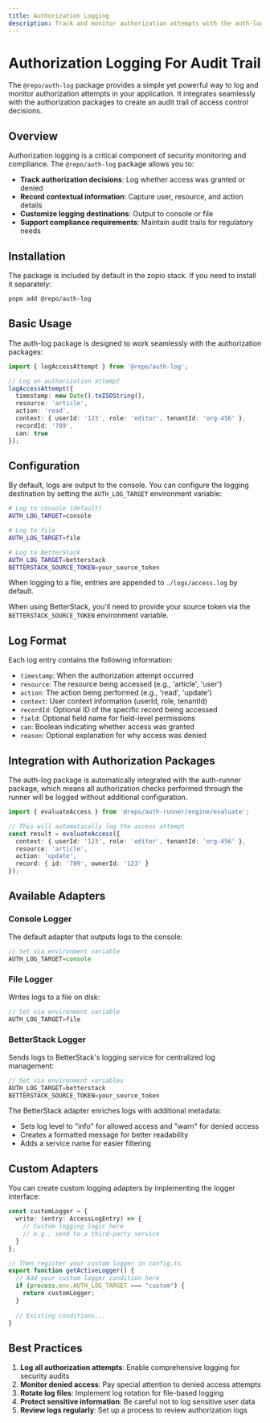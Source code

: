```yaml
---
title: Authorization Logging
description: Track and monitor authorization attempts with the auth-log package.
---
```


# Authorization Logging For Audit Trail

The `@repo/auth-log` package provides a simple yet powerful way to log and monitor authorization attempts in your application. It integrates seamlessly with the authorization packages to create an audit trail of access control decisions.

## Overview

Authorization logging is a critical component of security monitoring and compliance. The `@repo/auth-log` package allows you to:

- **Track authorization decisions**: Log whether access was granted or denied
- **Record contextual information**: Capture user, resource, and action details
- **Customize logging destinations**: Output to console or file
- **Support compliance requirements**: Maintain audit trails for regulatory needs

## Installation

The package is included by default in the zopio stack. If you need to install it separately:

```bash
pnpm add @repo/auth-log
```

## Basic Usage

The auth-log package is designed to work seamlessly with the authorization packages:

```typescript
import { logAccessAttempt } from '@repo/auth-log';

// Log an authorization attempt
logAccessAttempt({
  timestamp: new Date().toISOString(),
  resource: 'article',
  action: 'read',
  context: { userId: '123', role: 'editor', tenantId: 'org-456' },
  recordId: '789',
  can: true
});
```

## Configuration

By default, logs are output to the console. You can configure the logging destination by setting the `AUTH_LOG_TARGET` environment variable:

```bash
# Log to console (default)
AUTH_LOG_TARGET=console

# Log to file
AUTH_LOG_TARGET=file

# Log to BetterStack
AUTH_LOG_TARGET=betterstack
BETTERSTACK_SOURCE_TOKEN=your_source_token
```

When logging to a file, entries are appended to `./logs/access.log` by default.

When using BetterStack, you'll need to provide your source token via the `BETTERSTACK_SOURCE_TOKEN` environment variable.

## Log Format

Each log entry contains the following information:

- `timestamp`: When the authorization attempt occurred
- `resource`: The resource being accessed (e.g., 'article', 'user')
- `action`: The action being performed (e.g., 'read', 'update')
- `context`: User context information (userId, role, tenantId)
- `recordId`: Optional ID of the specific record being accessed
- `field`: Optional field name for field-level permissions
- `can`: Boolean indicating whether access was granted
- `reason`: Optional explanation for why access was denied

## Integration with Authorization Packages

The auth-log package is automatically integrated with the auth-runner package, which means all authorization checks performed through the runner will be logged without additional configuration.

```typescript
import { evaluateAccess } from '@repo/auth-runner/engine/evaluate';

// This will automatically log the access attempt
const result = evaluateAccess({
  context: { userId: '123', role: 'editor', tenantId: 'org-456' },
  resource: 'article',
  action: 'update',
  record: { id: '789', ownerId: '123' }
});
```

## Available Adapters

### Console Logger

The default adapter that outputs logs to the console:

```typescript
// Set via environment variable
AUTH_LOG_TARGET=console
```

### File Logger

Writes logs to a file on disk:

```typescript
// Set via environment variable
AUTH_LOG_TARGET=file
```

### BetterStack Logger

Sends logs to BetterStack's logging service for centralized log management:

```typescript
// Set via environment variables
AUTH_LOG_TARGET=betterstack
BETTERSTACK_SOURCE_TOKEN=your_source_token
```

The BetterStack adapter enriches logs with additional metadata:
- Sets log level to "info" for allowed access and "warn" for denied access
- Creates a formatted message for better readability
- Adds a service name for easier filtering

## Custom Adapters

You can create custom logging adapters by implementing the logger interface:

```typescript
const customLogger = {
  write: (entry: AccessLogEntry) => {
    // Custom logging logic here
    // e.g., send to a third-party service
  }
};

// Then register your custom logger in config.ts
export function getActiveLogger() {
  // Add your custom logger condition here
  if (process.env.AUTH_LOG_TARGET === "custom") {
    return customLogger;
  }
  
  // Existing conditions...
}
```

## Best Practices

1. **Log all authorization attempts**: Enable comprehensive logging for security audits
2. **Monitor denied access**: Pay special attention to denied access attempts
3. **Rotate log files**: Implement log rotation for file-based logging
4. **Protect sensitive information**: Be careful not to log sensitive user data
5. **Review logs regularly**: Set up a process to review authorization logs
